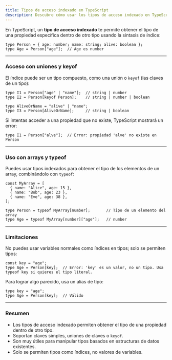 ```yaml
---
title: Tipos de acceso indexado en TypeScript
description: Descubre cómo usar los tipos de acceso indexado en TypeScript para extraer el tipo de una propiedad dentro de otro tipo, combinando con uniones y keyof.
---
```


En TypeScript, un **tipo de acceso indexado** te permite obtener el tipo de una propiedad específica dentro de otro tipo usando la sintaxis de índice:

```go:ts
type Person = { age: number; name: string; alive: boolean };
type Age = Person["age"];  // Age es number
```

---

### Acceso con uniones y keyof

El índice puede ser un tipo compuesto, como una unión o `keyof` (las claves de un tipo):

```go:ts
type I1 = Person["age" | "name"];  // string | number
type I2 = Person[keyof Person];    // string | number | boolean

type AliveOrName = "alive" | "name";
type I3 = Person[AliveOrName];     // string | boolean
```

Si intentas acceder a una propiedad que no existe, TypeScript mostrará un error:

```go:ts
type I1 = Person["alve"];  // Error: propiedad 'alve' no existe en Person
```

---

### Uso con arrays y typeof

Puedes usar tipos indexados para obtener el tipo de los elementos de un array, combinándolo con `typeof`:

```go:ts
const MyArray = [
  { name: "Alice", age: 15 },
  { name: "Bob", age: 23 },
  { name: "Eve", age: 38 },
];

type Person = typeof MyArray[number];       // Tipo de un elemento del array
type Age = typeof MyArray[number]["age"];   // number
```

---

### Limitaciones

No puedes usar variables normales como índices en tipos; solo se permiten tipos:

```go:ts
const key = "age";
type Age = Person[key];  // Error: 'key' es un valor, no un tipo. Usa typeof key si quieres el tipo literal.
```

Para lograr algo parecido, usa un alias de tipo:

```go:ts
type key = "age";
type Age = Person[key];  // Válido
```

---

### Resumen

- Los tipos de acceso indexado permiten obtener el tipo de una propiedad dentro de otro tipo.
- Soportan claves simples, uniones de claves o `keyof`.
- Son muy útiles para manipular tipos basados en estructuras de datos existentes.
- Solo se permiten tipos como índices, no valores de variables.
